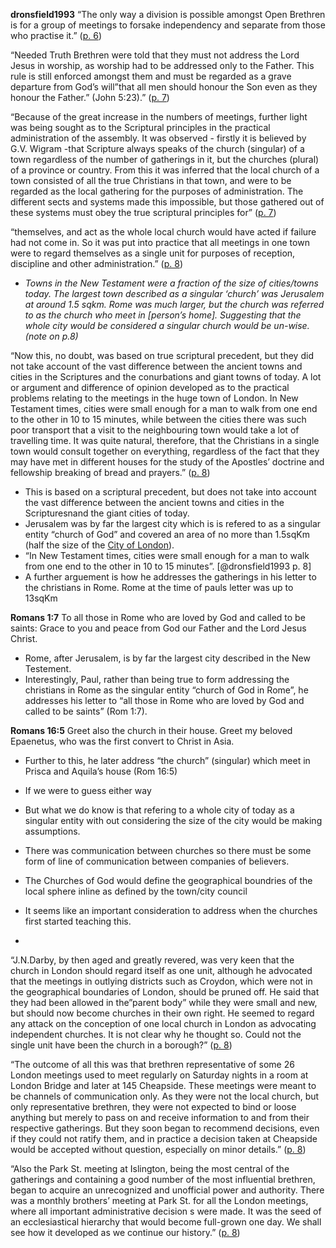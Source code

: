 **dronsfield1993** "The only way a division is possible amongst Open Brethren is for a group of meetings to forsake independency and separate from those who practise it." ([p. 6](zotero://open-pdf/library/items/KJ47SS7D?page=6))

"Needed Truth Brethren were told that they must not address the Lord Jesus in worship, as worship had to be addressed only to the Father. This rule is still enforced amongst them and must be regarded as a grave departure from God's will "that all men should honour the Son even as they honour the Father." (John 5:23)." ([p. 7](zotero://open-pdf/library/items/KJ47SS7D?page=7))

"Because of the great increase in the numbers of meetings, further light was being sought as to the Scriptural principles in the practical administration of the assembly. It was observed - firstly it is believed by G.V. Wigram -that Scripture always speaks of the church (singular) of a town regardless of the number of gatherings in it, but the churches (plural) of a province or country. From this it was inferred that the local church of a town consisted of all the true Christians in that town, and were to be regarded as the local gathering for the purposes of administration. The different sects and systems made this impossible, but those gathered out of these systems must obey the true scriptural principles for" ([p. 7](zotero://open-pdf/library/items/KJ47SS7D?page=7))

"themselves, and act as the whole local church would have acted if failure had not come in. So it was put into practice that all meetings in one town were to regard themselves as a single unit for purposes of reception, discipline and other administration." ([p. 8](zotero://open-pdf/library/items/KJ47SS7D?page=8))

- *Towns in the New Testament were a fraction of the size of cities/towns today. The largest town described as a singular ‘church’ was Jerusalem at around 1.5 sqkm. Rome was much larger, but the church was referred to as the church who meet in [person’s home]. Suggesting that the whole city would be considered a singular church would be un-wise. (note on p.8)*

"Now this, no doubt, was based on true scriptural precedent, but they did not take account of the vast difference between the ancient towns and cities in the Scriptures and the conurbations and giant towns of today. A lot or argument and difference of opinion developed as to the practical problems relating to the meetings in the huge town of London. In New Testament times, cities were small enough for a man to walk from one end to the other in 10 to 15 minutes, while between the cities there was such poor transport that a visit to the neighbouring town would take a lot of travelling time. It was quite natural, therefore, that the Christians in a single town would consult together on everything, regardless of the fact that they may have met in different houses for the study of the Apostles' doctrine and fellowship breaking of bread and prayers." ([p. 8](zotero://open-pdf/library/items/KJ47SS7D?page=8))

- This is based on a scriptural precedent, but does not take into account the vast difference between the ancient towns and cities in the Scripturesnand the giant cities of today.
- Jerusalem was by far the largest city which is is refered to as a singular entity "church of God" and covered an area of no more than 1.5sqKm (half the size of the [City of London](https://en.wikipedia.org/wiki/City_of_London)). 
- "In New Testament times, cities were small enough for a man to walk from one end to the other in 10 to 15 minutes". [@dronsfield1993 p. 8]
- A further arguement is how he addresses the gatherings in his letter to the christians in Rome. Rome at the time of pauls letter was up to 13sqKm 

**Romans 1:7** To all those in Rome who are loved by God and called to be saints: Grace to you and peace from God our Father and the Lord Jesus Christ.

- Rome, after Jerusalem, is by far the largest city described in the New Testement.
- Interestingly, Paul, rather than being true to form addressing the christians in Rome as the singular entity "church of God in Rome", he addresses his letter to "all those in Rome who are loved by God and called to be saints" (Rom 1:7).

**Romans 16:5** Greet also the church in their house. Greet my beloved Epaenetus, who was the first convert to Christ in Asia.

- Further to this, he later address "the church" (singular) which meet in Prisca and Aquila's house (Rom 16:5)
- If we were to guess either way
- But what we do know is that refering to a whole city of today as a singular entity with out considering the size of the city would be making assumptions.





- There was communication between churches so there must be some form of line of communication between companies of believers.
- The Churches of God would define the geographical boundries of the local sphere inline as defined by the town/city council
- It seems like an important consideration to address when the churches first started teaching this.
- 



"J.N.Darby, by then aged and greatly revered, was very keen that the church in London should regard itself as one unit, although he advocated that the meetings in outlying districts such as Croydon, which were not in the geographical boundaries of London, should be pruned off. He said that they had been allowed in the "parent body" while they were small and new, but should now become churches in their own right. He seemed to regard any attack on the conception of one local church in London as advocating independent churches. It is not clear why he thought so. Could not the single unit have been the church in a borough?" ([p. 8](zotero://open-pdf/library/items/KJ47SS7D?page=8))

"The outcome of all this was that brethren representative of some 26 London meetings used to meet regularly on Saturday nights in a room at London Bridge and later at 145 Cheapside. These meetings were meant to be channels of communication only. As they were not the local church, but only representative brethren, they were not expected to bind or loose anything but merely to pass on and receive information to and from their respective gatherings. But they soon began to recommend decisions, even if they could not ratify them, and in practice a decision taken at Cheapside would be accepted without question, especially on minor details." ([p. 8](zotero://open-pdf/library/items/KJ47SS7D?page=8))

"Also the Park St. meeting at Islington, being the most central of the gatherings and containing a good number of the most influential brethren, began to acquire an unrecognized and unofficial power and authority. There was a monthly brothers' meeting at Park St. for all the London meetings, where all important administrative decision s were made. It was the seed of an ecclesiastical hierarchy that would become full-grown one day. We shall see how it developed as we continue our history." ([p. 8](zotero://open-pdf/library/items/KJ47SS7D?page=8))